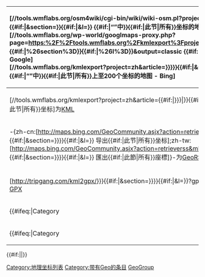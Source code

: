 {| class="collapsible collapsed noprint infobox" id="GeoGroup" style="width: 23em; font-size: 88%; line-height: 1.5em"
|-
! style="text-align:left;" |
[//tools.wmflabs.org/osm4wiki/cgi-bin/wiki/wiki-osm.pl?project=zh&article={{urlencode:{{{articlee|{{{article|{{FULLPAGENAMEE}}}}}}}}}}{{#if:{{{section|}}}|&section={{urlencode:{{{section|}}}}}}}{{#if:{{{level|}}}|&l={{urlencode:{{{level|}}}}}}} {{#if:{{{article|}}}|<nowiki />“{{{article}}}”中}}{{#if:{{{section|}}}|此节|所有}}坐标的地图 - OSM]<br>
[//tools.wmflabs.org/wp-world/googlmaps-proxy.php?page=https:%2F%2Ftools.wmflabs.org%2Fkmlexport%3Fproject%3Dzh%26article%3D{{urlencode:{{{articlee|{{{article|{{FULLPAGENAMEE}}}}}}}}|WIKI}}{{#if:{{{section|}}}|%26section%3D{{urlencode:{{{section|}}}|WIKI}}}}{{#if:{{{level|}}}|%26l%3D{{urlencode:{{{level|}}}}}}}&output=classic {{#if:{{{article|}}}|<nowiki />“{{{article}}}”中}}{{#if:{{{section|}}}|此节|所有}}坐标的地图 - Google]<br>
[//tools.wmflabs.org/kmlexport?project=zh&article={{urlencode:{{{articlee|{{{article|{{FULLPAGENAMEE}}}}}}}}}}{{#if:{{{section|}}}|&section={{urlencode:{{{section|}}}}}}}{{#if:{{{level|}}}|&l={{urlencode:{{{level|}}}}}}}&redir=bing {{#if:{{{article|}}}|<nowiki />“{{{article}}}”中}}{{#if:{{{section|}}}|此节|所有}}上至200个坐标的地图 - Bing]
|-
|[//tools.wmflabs.org/kmlexport?project=zh&article={{#if:{{{article|}}}|{{urlencode:{{{articlee|{{{article}}}}}}}}|{{FULLPAGENAMEE}}}}{{#if:{{{section|}}}|&section={{urlencode:{{{section|}}}}}}}{{#if:{{{level|}}}|&l={{urlencode:{{{level|}}}}}}} 导出{{#if:{{{section|}}}|此节|所有}}坐标]为[[KML]]
|-
| -{zh-cn:[http://maps.bing.com/GeoCommunity.asjx?action=retrieverss&mkt=zh-cn&mapurl={{urlencode:http://tools.wmflabs.org/kmlexport?project=zh&article={{urlencode:{{{article|{{{article|{{FULLPAGENAMEE}}}}}}}}}}{{#if:{{{section|}}}|&section={{urlencode:{{{section|}}}}}}}}}{{#if:{{{level|}}}|&l={{urlencode:{{{level|}}}}}}} 导出{{#if:{{{section|}}}|此节|所有}}坐标];zh-tw:[http://maps.bing.com/GeoCommunity.asjx?action=retrieverss&mkt=zh-tw&mapurl={{urlencode:http://tools.wmflabs.org/kmlexport?project=zh&article={{urlencode:{{{article|{{{article|{{FULLPAGENAMEE}}}}}}}}}}{{#if:{{{section|}}}|&section={{urlencode:{{{section|}}}}}}}}}{{#if:{{{level|}}}|&l={{urlencode:{{{level|}}}}}}} 匯出{{#if:{{{section|}}}|此節|所有}}座標]}-为[[GeoRSS]]
|-
|[http://tripgang.com/kml2gpx/{{urlencode:http://tools.wmflabs.org/kmlexport?project=zh&article={{urlencode:{{{article|{{{article|{{FULLPAGENAMEE}}}}}}}}}}{{#if:{{{section|}}}|&section={{urlencode:{{{section|}}}}}}}}}{{#if:{{{level|}}}|&l={{urlencode:{{{level|}}}}}}}?gpx=1 导出{{#if:{{{section|}}}|此节|所有}}坐标]为[[GPX]]
|-
|{{#ifeq:{{NAMESPACE}}|Category||[http://maps.google.com/maps?q={{urlencode:http://microform.at/geo/http:{{SERVER}}/wiki/{{#if:{{{article|}}}|{{urlencode:{{{article}}}}}|{{FULLPAGENAMEE}}}}}} 所有微格式坐标的地图]}}
|-
|{{#ifeq:{{NAMESPACE}}|Category||[http://microform.at/?type=hcard-rdf&url=http:{{SERVER}}/wiki/{{#if:{{{article|}}}|{{urlencode:{{{article}}}}}|{{FULLPAGENAMEE}}}} 获取RDF格式数据]}}
|}{{#if:{{NAMESPACE}}||[[Category:地理坐标列表]][[Category:带有Geo的条目]]}}<noinclude>{{template doc}}[[Category:外部资源模板|GeoGroup]][[Category:地图模板|{{PAGENAME}}]]</noinclude>